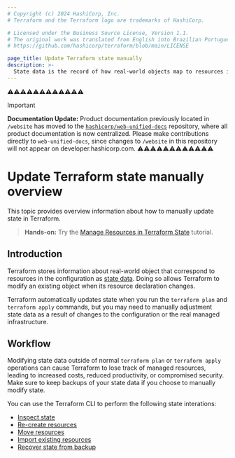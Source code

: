 ```yaml
---
# Copyright (c) 2024 HashiCorp, Inc.
# Terraform and the Terraform logo are trademarks of HashiCorp.

# Licensed under the Business Source License, Version 1.1.
# The original work was translated from English into Brazilian Portuguese.
# https://github.com/hashicorp/terraform/blob/main/LICENSE

page_title: Update Terraform state manually
description: >-
  State data is the record of how real-world objects map to resources in the Terraform configuration. Learn how to manually update with state data.
---
```


⚠️⚠️⚠️⚠️⚠️⚠️⚠️⚠️⚠️⚠️⚠️⚠️
> [!IMPORTANT]
> **Documentation Update:** Product documentation previously located in `/website` has moved to the [`hashicorp/web-unified-docs`](https://github.com/hashicorp/web-unified-docs) repository, where all product documentation is now centralized. Please make contributions directly to `web-unified-docs`, since changes to `/website` in this repository will not appear on developer.hashicorp.com.
⚠️⚠️⚠️⚠️⚠️⚠️⚠️⚠️⚠️⚠️⚠️⚠️


# Update Terraform state manually overview

This topic provides overview information about how to manually update state in Terraform.

> **Hands-on:** Try the [Manage Resources in Terraform State](/terraform/tutorials/state/state-cli?utm_source=WEBSITE&utm_medium=WEB_IO&utm_offer=ARTICLE_PAGE&utm_content=DOCS) tutorial.

## Introduction

Terraform stores information about real-world object that correspond to resources in the configuration as [state data](/terraform/language/state).
Doing so allows Terraform to modify an existing object when its resource declaration changes.

Terraform automatically updates state when you run the `terraform plan` and `terraform apply` commands, but you may need to manually adjustment state data as a result of changes to the configuration or the real managed infrastructure.

## Workflow

Modifying state data outside of normal `terraform plan` or `terraform apply` operations can cause Terraform to lose track of managed resources, leading to increased costs, reduced productivity, or compromised security. Make sure to keep backups of your state data if you choose to manually modify state.

You can use the Terraform CLI to perform the following state interations:

- [Inspect state](/terraform/cli/state/inspect)
- [Re-create resources](/terraform/cli/state/taint)
- [Move resources](/terraform/cli/state/move)
- [Import existing resources](/terraform/cli/import)
- [Recover state from backup](/terraform/cli/state/recover)


